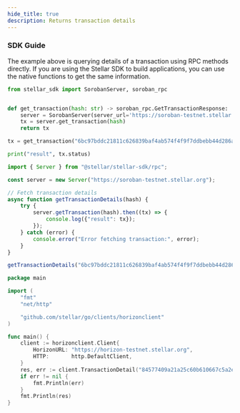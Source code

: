 ```yaml
---
hide_title: true
description: Returns transaction details
---
```


<RpcMethod method="getTransaction" platform="soroban" />

### SDK Guide

The example above is querying details of a transaction using RPC methods directly. If you are using the Stellar SDK to build applications, you can use the native functions to get the same information.

<CodeExample>

```python
from stellar_sdk import SorobanServer, soroban_rpc


def get_transaction(hash: str) -> soroban_rpc.GetTransactionResponse:
    server = SorobanServer(server_url='https://soroban-testnet.stellar.org', client=None)
    tx = server.get_transaction(hash)
    return tx

tx = get_transaction("6bc97bddc21811c626839baf4ab574f4f9f7ddbebb44d286ae504396d4e752da")

print("result", tx.status)
```

```js
import { Server } from "@stellar/stellar-sdk/rpc";

const server = new Server("https://soroban-testnet.stellar.org");

// Fetch transaction details
async function getTransactionDetails(hash) {
    try {
        server.getTransaction(hash).then((tx) => {
            console.log({"result": tx});
        });
    } catch (error) {
        console.error("Error fetching transaction:", error);
    }
}

getTransactionDetails("6bc97bddc21811c626839baf4ab574f4f9f7ddbebb44d286ae504396d4e752da");
```
   
```go
package main

import (
	"fmt"
	"net/http"

	"github.com/stellar/go/clients/horizonclient"
)

func main() {
	client := horizonclient.Client{
		HorizonURL: "https://horizon-testnet.stellar.org",
		HTTP:       http.DefaultClient,
	}
	res, err := client.TransactionDetail("84577409a21a25c60b610667c5a2e9355d65393af20cb96f8ac506d3991b9230")
	if err != nil {
		fmt.Println(err)
	}
	fmt.Println(res)
}
```

</CodeExample>

